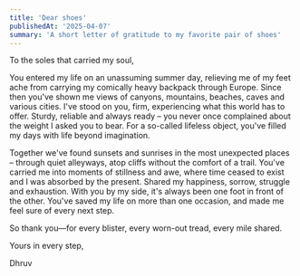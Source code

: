 ```yaml
---
title: 'Dear shoes'
publishedAt: '2025-04-07'
summary: 'A short letter of gratitude to my favorite pair of shoes'
---
```


To the soles that carried my soul,

You entered my life on an unassuming summer day, relieving me of my feet ache from carrying my comically heavy backpack through Europe. Since then you've shown me views of canyons, mountains, beaches, caves and various cities. I've stood on you, firm, experiencing what this world has to offer. Sturdy, reliable and always ready – you never once complained about the weight I asked you to bear. For a so-called lifeless object, you've filled my days with life beyond imagination. 

Together we've found sunsets and sunrises in the most unexpected places – through quiet alleyways, atop cliffs without the comfort of a trail. You've carried me into moments of stillness and awe, where time ceased to exist and I was absorbed by the present. Shared my happiness, sorrow, struggle and exhaustion. With you by my side, it's always been one foot in front of the other. You've saved my life on more than one occasion, and made me feel sure of every next step.

So thank you—for every blister, every worn-out tread, every mile shared.

Yours in every step,

Dhruv